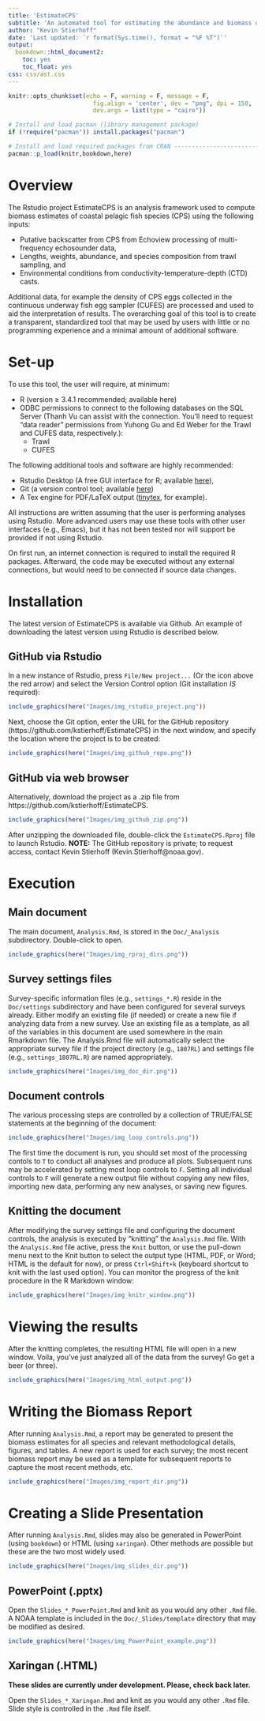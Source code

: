 ```yaml
---
title: 'EstimateCPS'
subtitle: 'An automated tool for estimating the abundance and biomass of CPS species during acoustic-trawl surveys'
author: "Kevin Stierhoff"
date: 'Last updated: `r format(Sys.time(), format = "%F %T")`'
output:
  bookdown::html_document2:
    toc: yes
    toc_float: yes
css: css/ast.css
---
```


```r
knitr::opts_chunk$set(echo = F, warning = F, message = F,
                        fig.align = 'center', dev = "png", dpi = 150,
                        dev.args = list(type = "cairo"))
```  

```r
# Install and load pacman (library management package)
if (!require("pacman")) install.packages("pacman")

# Install and load required packages from CRAN ---------------------------------
pacman::p_load(knitr,bookdown,here)
```


# Overview
The Rstudio project EstimateCPS is an analysis framework used to compute biomass estimates of coastal pelagic fish species (CPS) using the following inputs:  

* Putative backscatter from CPS from Echoview processing of multi-frequency echosounder data,
* Lengths, weights, abundance, and species composition from trawl sampling, and
* Environmental conditions from conductivity-temperature-depth (CTD) casts.

Additional data, for example the density of CPS eggs collected in the continuous underway fish egg sampler (CUFES) are processed and used to aid the interpretation of results.
The overarching goal of this tool is to create a transparent, standardized tool that may be used by users with little or no programming experience and a minimal amount of additional software.  

# Set-up
To use this tool, the user will require, at minimum:  

* R (version  ≥ 3.4.1 recommended; available here)
* ODBC permissions to connect to the following databases on the SQL Server (Thanh Vu can assist with the connection. You’ll need to request “data reader” permissions from Yuhong Gu and Ed Weber for the Trawl and CUFES data, respectively.):
  + Trawl
  + CUFES  

The following additional tools and software are highly recommended:  

* Rstudio Desktop (A free GUI interface for R; available [here](https://www.rstudio.com/products/rstudio/download/)),
* Git (a version control tool; available [here](https://git-scm.com/download/win))
* A Tex engine for PDF/LaTeX output ([tinytex](https://yihui.name/tinytex/), for example).

All instructions are written assuming that the user is performing analyses using Rstudio. More advanced users may use these tools with other user interfaces (e.g., Emacs), but it has not been tested nor will support be provided if not using Rstudio.  

On first run, an internet connection is required to install the required R packages. Afterward, the code may be executed without any external connections, but would need to be connected if source data changes.

# Installation
The latest version of EstimateCPS is available via Github. An example of downloading the latest version using Rstudio is described below. 

## GitHub via Rstudio
In a new instance of Rstudio, press `File/New project...` (Or the icon above the red arrow) and select the Version Control option (Git installation _IS_ required):  

```r
include_graphics(here("Images/img_rstudio_project.png"))
```  

Next, choose the Git option, enter the URL for the GitHub repository (https://github.com/kstierhoff/EstimateCPS) in the next window, and specify the location where the project is to be created:  

```r
include_graphics(here("Images/img_github_repo.png"))
```  

## GitHub via web browser
Alternatively, download the project as a .zip file from https://github.com/kstierhoff/EstimateCPS.  

```r
include_graphics(here("Images/img_github_zip.png"))
```  

After unzipping the downloaded file, double-click the `EstimateCPS.Rproj` file to launch Rstudio. **NOTE:** The GitHub repository is private; to request access, contact Kevin Stierhoff (Kevin.Stierhoff@noaa.gov).  

# Execution
## Main document
The main document, `Analysis.Rmd`, is stored in the `Doc/_Analysis` subdirectory. Double-click to open.

```r
include_graphics(here("Images/img_rproj_dirs.png"))
```

## Survey settings files
Survey-specific information files (e.g., `settings_*.R`) reside in the `Doc/settings` subdirectory and have been configured for several surveys already. Either modify an existing file (if needed) or create a new file if analyzing data from a new survey. Use an existing file as a template, as all of the variables in this document are used somewhere in the main Rmarkdown file. The Analysis.Rmd file will automatically select the appropriate survey file if the project directory (e.g., `1807RL`) and settings file (e.g., `settings_1807RL.R`) are named appropriately.

```r
include_graphics(here("Images/img_doc_dir.png"))
```  

## Document controls
The various processing steps are controlled by a collection of TRUE/FALSE statements at the beginning of the document:  

```r
include_graphics(here("Images/img_loop_controls.png"))
``` 
 
The first time the document is run, you should set most of the processing contols to `T` to conduct all analyses and produce all plots. Subsequent runs may be accelerated by setting most loop controls to `F`. Setting all individual controls to `F` will generate a new output file without copying any new files, importing new data, performing any new analyses, or saving new figures.  

## Knitting the document
After modifying the survey settings file and configuring the document controls, the analysis is executed by “knitting” the `Analysis.Rmd` file. With the `Analysis.Rmd` file active, press the `Knit` button, or use the pull-down menu next to the Knit button to select the output type (HTML, PDF, or Word; HTML is the default for now), or press `Ctrl+Shift+k` (keyboard shortcut to knit with the last used option). You can monitor the progress of the knit procedure in the R Markdown window:

```r
include_graphics(here("Images/img_knitr_window.png"))
``` 
 
# Viewing the results
After the knitting completes, the resulting HTML file will open in a new window.
Voila, you’ve just analyzed all of the data from the survey! Go get a beer (or three). 

```r
include_graphics(here("Images/img_html_output.png"))
``` 

# Writing the Biomass Report
After running `Analysis.Rmd`, a report may be generated to present the biomass estimates for all species and relevant methodological details, figures, and tables. A new report is used for each survey; the most recent biomass report may be used as a template for subsequent reports to capture the most recent methods, etc. 

```r
include_graphics(here("Images/img_report_dir.png"))
``` 

# Creating a Slide Presentation
After running `Analysis.Rmd`, slides may also be generated in PowerPoint (using `bookdown`) or HTML (using `xaringan`). Other methods are possible but these are the two most widely used. 

```r
include_graphics(here("Images/img_slides_dir.png"))
``` 

## PowerPoint (.pptx)
Open the `Slides_*_PowerPoint.Rmd` and knit as you would any other `.Rmd` file. A NOAA template is included in the `Doc/_Slides/template` directory that may be modified as desired.

```r
include_graphics(here("Images/img_PowerPoint_example.png"))
``` 

## Xaringan (.HTML)
**These slides are currently under development. Please, check back later.**

Open the `Slides_*_Xaringan.Rmd` and knit as you would any other `.Rmd` file. Slide style is controlled in the `.Rmd` file itself.

